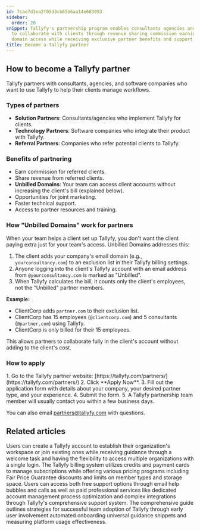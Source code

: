 ```yaml
---
id: 7cae7d1ea2f05d3cb65b6aa14e683093
sidebar:
  order: 20
snippet: Tallyfy's partnership program enables consultants agencies and software companies
  to collaborate with clients through revenue sharing commission earning and unbilled
  domain access while receiving exclusive partner benefits and support.
title: Become a Tallyfy partner
---
```



## How to become a Tallyfy partner

Tallyfy partners with consultants, agencies, and software companies who want to use Tallyfy to help their clients manage workflows.

### Types of partners

- **Solution Partners**: Consultants/agencies who implement Tallyfy for clients.
- **Technology Partners**: Software companies who integrate their product with Tallyfy.
- **Referral Partners**: Companies who refer potential clients to Tallyfy.

### Benefits of partnering

- Earn commission for referred clients.
- Share revenue from referred clients.
- **Unbilled Domains**: Your team can access client accounts without increasing the client's bill (explained below).
- Opportunities for joint marketing.
- Faster technical support.
- Access to partner resources and training.

### How "Unbilled Domains" work for partners

When your team helps a client set up Tallyfy, you don't want the client paying extra just for your team's access. Unbilled Domains addresses this:

1. The client adds your company's email domain (e.g., `yourconsultancy.com`) to an exclusion list in their Tallyfy billing settings.
2. Anyone logging into the client's Tallyfy account with an email address from `@yourconsultancy.com` is marked as "Unbilled".
3. When Tallyfy calculates the bill, it counts only the client's employees, not the "Unbilled" partner members.

**Example:**
- ClientCorp adds `partner.com` to their exclusion list.
- ClientCorp has 15 employees (`@clientcorp.com`) and 5 consultants (`@partner.com`) using Tallyfy.
- ClientCorp is only billed for their 15 employees.

This allows partners to collaborate fully in the client's account without adding to the client's cost.

### How to apply

<Steps>
1. Go to the Tallyfy partner website: [https://tallyfy.com/partners/](https://tallyfy.com/partners/)
2. Click **Apply Now**.
3. Fill out the application form with details about your company, your desired partner type, and your experience.
4. Submit the form.
5. A Tallyfy partnership team member will usually contact you within a few business days.
</Steps>

You can also email [partners@tallyfy.com](mailto:partners@tallyfy.com) with questions.


## Related articles
<CardGrid>
<LinkTitleCard header="<b>Tutorials > Create an organization</b>" href="/products/pro/tutorials/how-can-i-create-a-new-tallyfy-account/" > Users can create a Tallyfy account to establish their organization's workspace or join existing ones while receiving guidance through a welcome task and having the flexibility to access multiple organizations with a single login. </LinkTitleCard>
<LinkTitleCard header="<b>Settings > Billing</b>" href="/products/pro/settings/billing/" > The Tallyfy billing system utilizes credits and payment cards to manage subscriptions while offering various pricing programs including Fair Price Guarantee discounts and limits on member types and storage space. </LinkTitleCard>
<LinkTitleCard header="<b>Support > Contact Tallyfy support or engage in professional services</b>" href="/products/pro/miscellaneous/support/how-can-i-contact-tallyfys-support-team/" > Users can access both free support options through email help bubbles and calls as well as paid professional services like dedicated account management process optimization and complex integrations through Tallyfy's comprehensive support system. </LinkTitleCard>
<LinkTitleCard header="<b>Miscellaneous > Support</b>" href="/products/pro/miscellaneous/support/" > The comprehensive guide outlines strategies for successful team adoption of Tallyfy through early user involvement automated onboarding universal guidance snippets and measuring platform usage effectiveness. </LinkTitleCard>
</CardGrid>